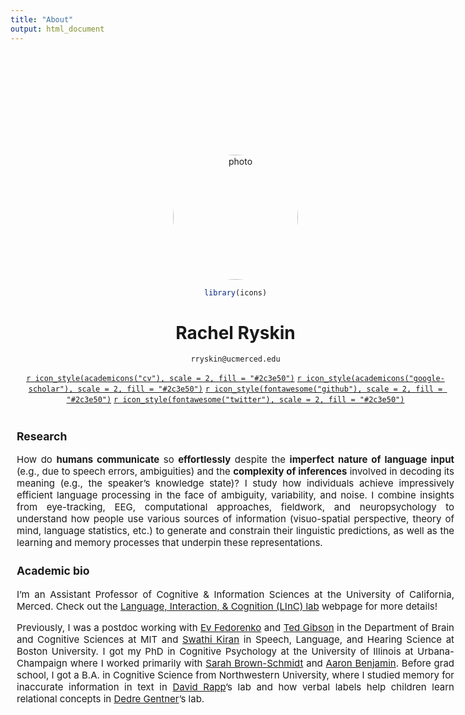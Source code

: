 ```yaml
---
title: "About"
output: html_document
---
```


<style type="text/css">
.title {
  display: none;
}
img {
  border-radius: 200px 200px 200px 200px;
}

</style>

<div class="row" style="text-align: center; width:700px; height=500px;padding-top: 150px; padding-right: 10px;padding-left: 10px">

<img src="images/Ryskin_Rachel_200910-1-cropped-square.jpeg" alt="photo" width="200" height="200" style="float:center">
```r
library(icons)
```

# Rachel Ryskin

`rryskin@ucmerced.edu`

[`r icon_style(academicons("cv"), scale = 2, fill = "#2c3e50")`](pdfs/CV_RARyskin.pdf)
[`r icon_style(academicons("google-scholar"), scale = 2, fill = "#2c3e50")`](https://scholar.google.com/citations?user=Mir7CnMAAAAJ&hl=en) 
[`r icon_style(fontawesome("github"), scale = 2, fill = "#2c3e50")`](https://github.com/raryskin)
[`r icon_style(fontawesome("twitter"), scale = 2, fill = "#2c3e50")`](https://twitter.com/raryskin) 

</div>
<div class="row" style="text-align: justify; font-size:15px; text-justify: inter-word; width: 700px; padding-top: 2px;padding-left: 10px">
### Research

How do __humans communicate__ so __effortlessly__ despite the __imperfect nature of language input__ (e.g., due to speech errors, ambiguities) and the __complexity of inferences__ involved in decoding its meaning (e.g., the speaker's knowledge state)? I study how individuals achieve impressively efficient language processing in the face of ambiguity, variability, and noise. I combine insights from eye-tracking, EEG, computational approaches, fieldwork, and neuropsychology to understand how people use various sources of information (visuo-spatial perspective, theory of mind, language statistics, etc.) to generate and constrain their linguistic predictions, as well as the learning and memory processes that underpin these representations. 


### Academic bio

I'm an Assistant Professor of Cognitive & Information Sciences at the University of California, Merced. Check out the [Language, Interaction, & Cognition (LInC) lab](https://linclab0.github.io) webpage for more details!

Previously, I was a postdoc working with [Ev Fedorenko](http://evlab.mit.edu/) and [Ted Gibson](http://tedlab.mit.edu/) in the Department of Brain and Cognitive Sciences at MIT and [Swathi Kiran](http://www.bu.edu/aphasiaresearch/) in Speech, Language, and Hearing Science at Boston University. I got my PhD in Cognitive Psychology at the University of Illinois at Urbana-Champaign where I worked primarily with [Sarah Brown-Schmidt](http://sarahbrownschmidt.com/professional/) and [Aaron Benjamin](http://www.psych.illinois.edu/~asbenjam/). Before grad school, I got a B.A. in Cognitive Science from Northwestern University, where I studied memory for inaccurate information in text in [David Rapp](https://rapplab.sesp.northwestern.edu/index.html)'s lab and how verbal labels help children learn relational concepts in [Dedre Gentner](http://groups.psych.northwestern.edu/poct/)'s lab. 



</div>

